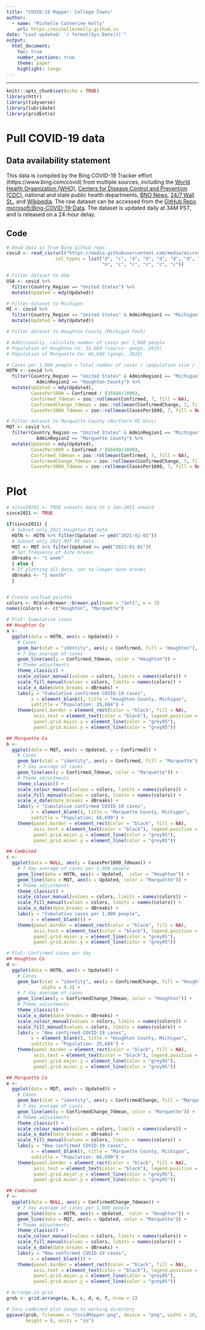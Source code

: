 ```yaml
---
title: "COVID-19 Mapper: College Towns"
author: 
  - name: "Michelle Catherine Kelly"
    url: https://michelleckelly.github.io
date: "Last updated: `r format(Sys.Date())`"
output:
  html_document: 
    toc: true
    number_sections: true
    theme: paper
    highlight: tango
---
```


-----------

```r
knitr::opts_chunk$set(echo = TRUE)
library(httr)
library(tidyverse)
library(lubridate)
library(gridExtra)
```

# Pull COVID-19 data

## Data availability statement

This data is compiled by the Bing COVID-19 Tracker effort (https://www.bing.com/covid) from multiple sources, including the [World Health Organization (WHO)](https://www.who.int/emergencies/diseases/novel-coronavirus-2019), [Centers for Disease Control and Prevention (CDC)](https://www.cdc.gov/coronavirus/2019-ncov/index.html), national and state public health departments, [BNO News](https://bnonews.com/index.php/2020/04/the-latest-coronavirus-cases/), [24/7 Wall St.](https://247wallst.com/), and [Wikipedia](https://en.wikipedia.org/wiki/2019%E2%80%9320_coronavirus_pandemic). The raw dataset can be accessed from the [GitHub Repo microsoft/Bing-COVID-19-Data](https://github.com/microsoft/Bing-COVID-19-Data). The dataset is updated daily at 3AM PST, and is released on a 24-hour delay.

## Code

```r
# Read data in from Bing Github repo
covid <- read_csv(url("https://media.githubusercontent.com/media/microsoft/Bing-COVID-19-Data/master/data/Bing-COVID19-Data.csv"), 
                  col_types = list("d", "c", "d", "d", "d", "d", "d", "d", "n",
                                   "n", "c", "c", "c", "c", "c"))

# Filter dataset to USA
USA <- covid %>% 
  filter(Country_Region == "United States") %>%
  mutate(Updated = mdy(Updated))

# Filter dataset to Michigan
MI <- covid %>% 
  filter(Country_Region == "United States" & AdminRegion1 == "Michigan") %>%
  mutate(Updated = mdy(Updated))

# Filter dataset to Houghton County (Michigan Tech)

# Additionally, calculate number of cases per 1,000 people
# Population of Houghton Co: 35,684 (source: googs, 2019)
# Population of Marquette Co: 66,699 (googs, 2019)

# Cases per 1,000 people = Total number of cases / (population size / 1,000)
HOTN <- covid %>% 
  filter(Country_Region == "United States" & AdminRegion1 == "Michigan" &
           AdminRegion2 == "Houghton County") %>%
  mutate(Updated = mdy(Updated),
         CasesPer1000 = Confirmed / (35684/1000),
         Confirmed_7dmean = zoo::rollmean(Confirmed, 7, fill = NA),
         ConfirmedChange_7dmean = zoo::rollmean(ConfirmedChange, 7, fill = NA),
         CasesPer1000_7dmean = zoo::rollmean(CasesPer1000, 7, fill = NA))

# Filter dataset to Marquette County (Northern MI Univ)
MQT <- covid %>% 
  filter(Country_Region == "United States" & AdminRegion1 == "Michigan" &
           AdminRegion2 == "Marquette County") %>%
  mutate(Updated = mdy(Updated), 
         CasesPer1000 = Confirmed / (66699/1000),
         Confirmed_7dmean = zoo::rollmean(Confirmed, 7, fill = NA),
         ConfirmedChange_7dmean = zoo::rollmean(ConfirmedChange, 7, fill = NA),
         CasesPer1000_7dmean = zoo::rollmean(CasesPer1000, 7, fill = NA))
```

# Plot

```r
# since20201 <- TRUE subsets data to 1-Jan-2021 onward
since2021 <- TRUE

if(since2021) {
  # Subset only 2021 Houghton MI data
  HOTN <- HOTN %>% filter(Updated >= ymd("2021-01-01"))
  # Subset only 2021 MQT MI data
  MQT <- MQT %>% filter(Updated >= ymd("2021-01-01"))
  # Set frequency of date breaks
  dBreaks <- "1 week"
  } else {
  # If plotting all data, set to longer date breaks
  dBreaks <- "1 month"
  }


# Create unified palette
colors <- RColorBrewer::brewer.pal(name = "Set1", n = 3)
names(colors) <- c("Houghton", "Marquette")

# Plot: Cumulative cases
## Houghton Co
a <-
  ggplot(data = HOTN, aes(x = Updated)) +
    # Cases
    geom_bar(stat = "identity", aes(y = Confirmed, fill = "Houghton"), alpha = 0.2) +
    # 7 day average of cases
    geom_line(aes(y = Confirmed_7dmean, color = "Houghton")) +
    # Theme adjustments
    theme_classic() +
    scale_colour_manual(values = colors, limits = names(colors)) +
    scale_fill_manual(values = colors, limits = names(colors)) +
    scale_x_date(date_breaks = dBreaks) +
    labs(y = "Cumulative confirmed COVID-19 cases", 
         x = element_blank(), title = "Houghton County, Michigan",
         subtitle = "Population: 35,684") +
    theme(panel.border = element_rect(color = "black", fill = NA),
          axis.text = element_text(color = "black"), legend.position = "none",
          panel.grid.major.y = element_line(color = "grey95"),
          panel.grid.minor.y = element_line(color = "grey95"))

## Marquette Co
b <- 
  ggplot(data = MQT, aes(x = Updated, y = Confirmed)) +
    # Cases
    geom_bar(stat = "identity", aes(y = Confirmed, fill = "Marquette"), alpha = 0.2) +
    # 7 day average of cases
    geom_line(aes(y = Confirmed_7dmean, color = "Marquette")) +
    # Theme adjustments
    theme_classic() +
    scale_colour_manual(values = colors, limits = names(colors)) +
    scale_fill_manual(values = colors, limits = names(colors)) +
    scale_x_date(date_breaks = dBreaks) +
    labs(y = "Cumulative confirmed COVID-19 cases", 
         x = element_blank(), title = "Marquette County, Michigan",
         subtitle = "Population: 66,699") +
    theme(panel.border = element_rect(color = "black", fill = NA),
          axis.text = element_text(color = "black"), legend.position = "none",
          panel.grid.major.y = element_line(color = "grey95"),
          panel.grid.minor.y = element_line(color = "grey95"))

## Combined
c <- 
  ggplot(data = NULL, aes(y = CasesPer1000_7dmean)) +
    # 7 day average of cases per 1,000 people
    geom_line(data = HOTN, aes(x = Updated,  color = "Houghton")) +
    geom_line(data = MQT, aes(x = Updated, color = "Marquette")) +
    # Theme adjustments
    theme_classic() +
    scale_colour_manual(values = colors, limits = names(colors)) +
    scale_fill_manual(values = colors, limits = names(colors)) +
    scale_x_date(date_breaks = dBreaks) +
    labs(y = "Cumulative cases per 1,000 people", 
         x = element_blank()) +
    theme(panel.border = element_rect(color = "black", fill = NA),
          axis.text = element_text(color = "black"), legend.position = "none",
          panel.grid.major.y = element_line(color = "grey95"),
          panel.grid.minor.y = element_line(color = "grey95"))

# Plot: Confirmed cases per day
## Houghton Co
d <- 
  ggplot(data = HOTN, aes(x = Updated)) +
    # Cases
    geom_bar(stat = "identity", aes(y = ConfirmedChange, fill = "Houghton"), 
             alpha = 0.2) +
    # 7 day average of cases
    geom_line(aes(y = ConfirmedChange_7dmean, color = "Houghton")) +
    # Theme adjustments
    theme_classic() +
    scale_x_date(date_breaks = dBreaks) +
    scale_colour_manual(values = colors, limits = names(colors)) +
    scale_fill_manual(values = colors, limits = names(colors)) +
    labs(y = "New confirmed COVID-19 cases", 
         x = element_blank(), title = "Houghton County, Michigan",
         subtitle = "Population: 35,684") +
    theme(panel.border = element_rect(color = "black", fill = NA),
          axis.text = element_text(color = "black"), legend.position = "none",
          panel.grid.major.y = element_line(color = "grey95"),
          panel.grid.minor.y = element_line(color = "grey95"))

## Marquette Co
e <- 
  ggplot(data = MQT, aes(x = Updated)) +
    # Cases
    geom_bar(stat = "identity", aes(y = ConfirmedChange, fill = "Marquette"), alpha = 0.2) +
    # 7 day average of cases
    geom_line(aes(y = ConfirmedChange_7dmean, color = "Marquette")) +
    # Theme adjustments
    theme_classic() +
    scale_colour_manual(values = colors, limits = names(colors)) +
    scale_x_date(date_breaks = dBreaks) +
    scale_fill_manual(values = colors, limits = names(colors)) +
    labs(y = "New confirmed COVID-19 cases", 
         x = element_blank(), title = "Marquette County, Michigan",
         subtitle = "Population: 66,699") +
    theme(panel.border = element_rect(color = "black", fill = NA),
          axis.text = element_text(color = "black"), legend.position = "none",
          panel.grid.major.y = element_line(color = "grey95"),
          panel.grid.minor.y = element_line(color = "grey95"))

## Combined
f <- 
  ggplot(data = NULL, aes(y = ConfirmedChange_7dmean)) +
    # 7 day average of cases per 1,000 people
    geom_line(data = HOTN, aes(x = Updated,  color = "Houghton")) +
    geom_line(data = MQT, aes(x = Updated, color = "Marquette")) +
    # Theme adjustments
    theme_classic() +
    scale_colour_manual(values = colors, limits = names(colors)) +
    scale_fill_manual(values = colors, limits = names(colors)) +
    scale_x_date(date_breaks = dBreaks) +
    labs(y = "New confirmed COVID-19 cases", 
         x = element_blank()) +
    theme(panel.border = element_rect(color = "black", fill = NA),
          axis.text = element_text(color = "black"), legend.position = "none",
          panel.grid.major.y = element_line(color = "grey95"),
          panel.grid.minor.y = element_line(color = "grey95"))

# Arrange in grid
grob <- grid.arrange(a, b, c, d, e, f, nrow = 2)

# Save combined plot image to working directory
ggsave(grob, filename = "CovidMapper.png", device = "png", width = 10, 
       height = 8, units = "in")
```
